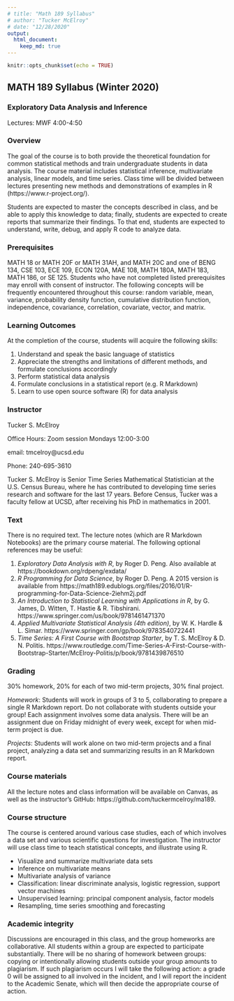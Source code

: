 ```yaml
---
# title: "Math 189 Syllabus"
# author: "Tucker McElroy"
# date: "12/28/2020"
output: 
  html_document:
    keep_md: true
---
```

```r
knitr::opts_chunk$set(echo = TRUE)
```
 
## **MATH 189 Syllabus (Winter 2020)**

### **Exploratory Data Analysis and Inference** 
Lectures: MWF 4:00-4:50

### Overview
The goal of the course is to both provide the theoretical foundation for common statistical methods and train undergraduate students in data analysis. The course material includes statistical inference, multivariate analysis, linear models, and time series. Class time will be divided between lectures presenting new methods and demonstrations of examples in R (https://www.r-project.org/).

Students are expected to master the concepts described in class, and be able to apply this knowledge to data; finally, students are expected to create reports that summarize their findings. To that end, students are expected to understand, write, debug, and apply R code to analyze data.
 
### Prerequisites
MATH 18 or MATH 20F or MATH 31AH, and MATH 20C and one of BENG 134, CSE 103, ECE 109, ECON 120A, MAE 108, MATH 180A, MATH 183, MATH 186, or SE 125. Students who have not completed listed prerequisites may enroll with consent of instructor. The following concepts will be frequently encountered throughout this course: random variable, mean, variance, probability density function, cumulative distribution function, independence, covariance, correlation, covariate, vector, and matrix. 

### Learning Outcomes
At the completion of the course, students will acquire the following skills:

1. Understand and speak the basic language of statistics
2. Appreciate the strengths and limitations of different methods, and formulate conclusions accordingly
3. Perform statistical data analysis 
4. Formulate conclusions in a statistical report (e.g. R Markdown)
5. Learn to use open source software (R) for data analysis

### Instructor
 Tucker S. McElroy
 
 Office Hours: Zoom session Mondays 12:00-3:00
 
 email:  tmcelroy@ucsd.edu
 
 Phone: 240-695-3610
 
 Tucker S. McElroy is Senior Time Series Mathematical Statistician at the U.S. Census Bureau, where he has contributed to developing time series research and software for the last 17 years. Before Census, Tucker was a faculty fellow at UCSD, after receiving his PhD in mathematics in 2001. 

### Text
There is no required text.  The lecture notes (which are R Markdown Notebooks) are the primary course material. The following optional references may be useful:

1. *Exploratory Data Analysis with R*, by Roger D. Peng.  Also available at https://bookdown.org/rdpeng/exdata/
2. *R Programming for Data Science*, by Roger D. Peng.  A 2015 version is available from
https://math189.edublogs.org/files/2016/01/R-programming-for-Data-Science-2iehm2j.pdf
3. *An Introduction to Statistical Learning with Applications in R*, by G. James, D. Witten, T.
Hastie & R. Tibshirani. https://www.springer.com/us/book/9781461471370
4. *Applied Multivariate Statistical Analysis (4th edition)*, by W. K. Hardle & L. Simar.
https://www.springer.com/gp/book/9783540722441
5. *Time Series: A First Course with Bootstrap Starter*, by T. S. McElroy & D. N. Politis.
https://www.routledge.com/Time-Series-A-First-Course-with-Bootstrap-Starter/McElroy-Politis/p/book/9781439876510
 
### Grading
30% homework, 20% for each of two mid-term projects, 30% final project.

*Homework*: Students will work in groups of 3 to 5, collaborating to prepare a single R Markdown report. Do not collaborate with students outside your group! Each assignment involves some data analysis. There will be an assignment due on Friday midnight of every week, except for when mid-term project is due.

*Projects*: Students will work alone on two mid-term projects and a final project, analyzing a data set and summarizing results in an R Markdown report.

### Course materials
All the lecture notes and class information will be available on Canvas, as well as the instructor's GitHub: https://github.com/tuckermcelroy/ma189.  

### Course structure
The course is centered around various case studies, each of which involves a data set and various scientific questions for investigation. The instructor will use class time to teach statistical concepts, and illustrate using R.

- Visualize and summarize multivariate data sets
- Inference on multivariate means
- Multivariate analysis of variance
- Classification: linear discriminate analysis, logistic regression, support vector machines
- Unsupervised learning: principal component analysis, factor models
- Resampling, time series smoothing and forecasting

### Academic integrity
Discussions are encouraged in this class, and the group homeworks are collaborative. All students within a group are expected to participate substantially. There will be no sharing of homework between groups: copying or intentionally allowing students outside your group amounts to plagiarism. If such plagiarism occurs I will take the following action: a grade 0 will be assigned to all involved in the incident, and I will report the incident to the Academic Senate, which will then decide the appropriate course of action. 